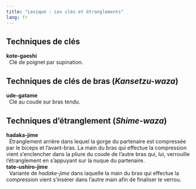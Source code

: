 ```yaml
---
title: "Lexique : Les clés et étranglements"
lang: fr
---
```


## Techniques de clés

| **kote-gaeshi**
|   Clé de poignet par supination.

## Techniques de clés de bras (*Kansetzu-waza*){#kansetzu-waza}

| **ude-gatame**
|   Clé au coude sur bras tendu.

## Techniques d’étranglement (*Shime-waza*){#shime-waza}

| **hadaka-jime**
|   Étranglement arrière dans lequel la gorge du partenaire est compressée par le biceps et l’avant-bras. La main du bras qui effectue la compression vient s’enclencher dans la pliure du coude de l’autre bras qui, lui, verrouille l’étranglement en s’appuyant sur la nuque du partenaire.
| **tate-ushiro-jime**
|   Variante de *hadake-jime* dans laquelle la main du bras qui effectue la compression vient s’insérer dans l’autre main afin de finaliser le verrou.